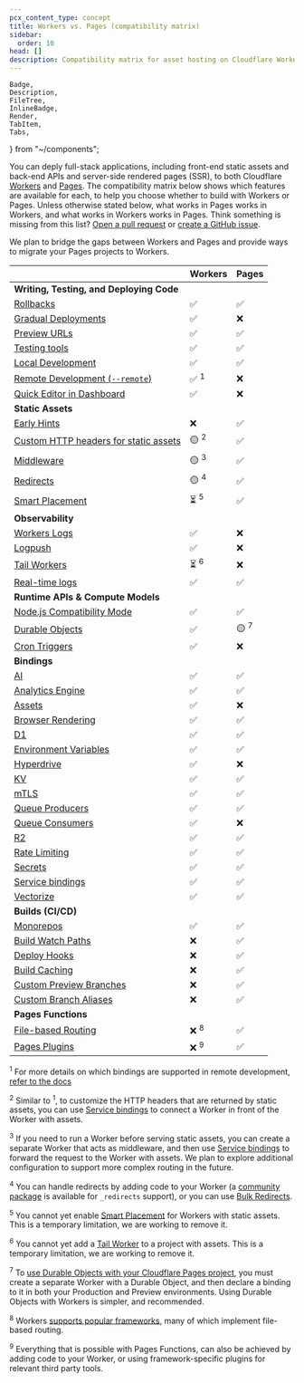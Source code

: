 ```yaml
---
pcx_content_type: concept
title: Workers vs. Pages (compatibility matrix)
sidebar:
  order: 10
head: []
description: Compatibility matrix for asset hosting on Cloudflare Workers and Pages.
---
```


	Badge,
	Description,
	FileTree,
	InlineBadge,
	Render,
	TabItem,
	Tabs,
} from "~/components";

You can deply full-stack applications, including front-end static assets and back-end APIs and server-side rendered pages (SSR), to both Cloudflare [Workers](/workers/static-assets/) and [Pages](/pages/). The compatibility matrix below shows which features are available for each, to help you choose whether to build with Workers or Pages. Unless otherwise stated below, what works in Pages works in Workers, and what works in Workers works in Pages. Think something is missing from this list? [Open a pull request](https://github.com/cloudflare/cloudflare-docs/edit/production/src/content/docs/workers/static-assets/compatibility-matrix.mdx) or [create a GitHub issue](https://github.com/cloudflare/cloudflare-docs/issues/new).

We plan to bridge the gaps between Workers and Pages and provide ways to migrate your Pages projects to Workers.


|                                                                                     | Workers                  | Pages |
| ----------------------------------------------------------------------------------- | ------------------------ | ----- |
| **Writing, Testing, and Deploying Code**                                            |                          |       |
| [Rollbacks](/workers/configuration/versions-and-deployments/rollbacks/)             | ✅                       | ✅    |
| [Gradual Deployments](/workers/configuration/versions-and-deployments/)             | ✅                       | ❌    |
| [Preview URLs](/workers/configuration/previews)                                     | ✅                       | ✅    |
| [Testing tools](/workers/testing)                                                         | ✅                       | ✅    |
| [Local Development](/workers/testing/local-development/)                            | ✅                       | ✅    |  
| [Remote Development (`--remote`)](/workers/wrangler/commands/)                      | ✅ <sup>1</sup>          | ❌    | 
| [Quick Editor in Dashboard](https://blog.cloudflare.com/improved-quick-edit)        | ✅                       | ❌    |
| **Static Assets**                                                                   |                          |       |
| [Early Hints](/pages/configuration/early-hints/)                                    | ❌                       | ✅    |
| [Custom HTTP headers for static assets](/pages/configuration/headers/)            | 🟡 <sup>2</sup>          | ✅    |
| [Middleware](/pages/functions/middleware/)                                          | 🟡 <sup>3</sup>          | ✅    |
| [Redirects](/pages/configuration/redirects/)                                        | 🟡 <sup>4</sup>          | ✅    |
| [Smart Placement](/workers/configuration/smart-placement/)                          | ⏳ <sup>5</sup>          | ✅    |
| **Observability**                                                                   |                          |       |
| [Workers Logs](/workers/observability/)                                             | ✅                       | ❌    |
| [Logpush](/workers/observability/logs/logpush/)                                     | ✅                       | ❌    |
| [Tail Workers](/workers/observability/logs/tail-workers/)                           | ⏳ <sup>6</sup>          | ❌    |
| [Real-time logs](/workers/observability/logs/real-time-logs/)                       | ✅                       | ✅    |
| **Runtime APIs & Compute Models**                                                         |                          |       |
| [Node.js Compatibility Mode](/workers/runtime-apis/nodejs/)                         | ✅                       | ✅    |
| [Durable Objects](/durable-objects/api/)                                            | ✅                       | 🟡 <sup>7</sup>    |
| [Cron Triggers](/workers/configuration/cron-triggers/)                              | ✅                       | ❌    |
| **Bindings**                                                         |                          |       |
| [AI](/workers-ai/get-started/workers-wrangler/#2-connect-your-worker-to-workers-ai) | ✅                       | ✅    |
| [Analytics Engine](/analytics/analytics-engine)                                     | ✅                       | ✅    |
| [Assets](/workers/static-assets/binding/)                                           | ✅                       | ❌    |
| [Browser Rendering](/browser-rendering)                                             | ✅                       | ✅    |
| [D1](/d1/build-with-d1/d1-client-api/)                                              | ✅                       | ✅    |
| [Environment Variables](/workers/configuration/environment-variables/)              | ✅                       | ✅    |
| [Hyperdrive](/hyperdrive/)                                                          | ✅                       | ❌    |
| [KV](/kv/)                                                                          | ✅                       | ✅    |
| [mTLS](/workers/runtime-apis/bindings/mtls/)                                        | ✅                       | ✅    |
| [Queue Producers](/queues/configuration/configure-queues/#producer)                 | ✅                       | ✅    |
| [Queue Consumers](/queues/configuration/configure-queues/#consumer)                 | ✅                       | ❌    |
| [R2](/r2/)                                                                          | ✅                       | ✅    |
| [Rate Limiting](/workers/runtime-apis/bindings/rate-limit/)                         | ✅                       | ✅    |
| [Secrets](/workers/configuration/secrets/)                                          | ✅                       | ✅    |
| [Service bindings](/workers/runtime-apis/bindings/service-bindings/)                | ✅                       | ✅    |
| [Vectorize](/vectorize/get-started/intro/#3-bind-your-worker-to-your-index)         | ✅                       | ✅    |
| **Builds (CI/CD)**                                                                  |                          |       |
| [Monorepos](/workers/ci-cd/builds/advanced-setups/)                                 | ✅                       | ✅    |
| [Build Watch Paths](/pages/configuration/build-watch-paths/)                        | ❌                       | ✅    |
| [Deploy Hooks](/pages/configuration/deploy-hooks/)                                  | ❌                       | ✅    |
| [Build Caching](/pages/configuration/build-caching/)                                | ❌                       | ✅    |
| [Custom Preview Branches](/pages/configuration/branch-build-controls/)              | ❌                       | ✅    |
| [Custom Branch Aliases](/pages/how-to/custom-branch-aliases/)                       | ❌                       | ✅    |
| **Pages Functions**                                                                  |                          |       |
| [File-based Routing](/pages/functions/routing/)                                     | ❌ <sup>8</sup>          | ✅    |
| [Pages Plugins](/pages/functions/plugins/)                                          | ❌ <sup>9</sup>          | ✅    |


<sup>1</sup> For more details on which bindings are supported in remote development, [refer to the docs](/workers/testing/local-development/#supported-resource-bindings-in-different-environments)

<sup>2</sup> Similar to <sup>1</sup>, to customize the HTTP headers that
are returned by static assets, you can use [Service
bindings](/workers/runtime-apis/bindings/service-bindings/) to connect a Worker
in front of the Worker with assets.

<sup>3</sup> If you need to run a Worker before serving static assets,
you can create a separate Worker that acts as middleware, and then use [Service
bindings](/workers/runtime-apis/bindings/service-bindings/) to forward the request
to the Worker with assets. We plan to explore additional configuration
to support more complex routing in the future.

<sup>4</sup> You can handle redirects by adding code to your Worker (a
[community package](https://npmjs.com/package/redirects-in-workers) is available
for `_redirects` support), or you can use [Bulk
Redirects](/rules/url-forwarding/bulk-redirects/).

<sup>5</sup> You cannot yet enable [Smart
Placement](/workers/configuration/smart-placement/) for Workers with static assets.
This is a temporary limitation, we are working to remove it.

<sup>6</sup> You cannot yet add a [Tail
Worker](/workers/observability/logs/tail-workers/) to a project with assets.
This is a temporary limitation, we are working to remove it.

<sup>7</sup> To [use Durable Objects with your Cloudflare Pages project](/pages/functions/bindings/#durable-objects), you must create a separate Worker with a Durable Object, and then declare a binding to it in both your Production and Preview environments. Using Durable Objects with Workers is simpler, and recommended.

<sup>8</sup> Workers [supports popular frameworks](/workers/frameworks/), many of which implement file-based routing.

<sup>9</sup> Everything that is possible with Pages Functions, can also be achieved by adding code to your Worker, or using framework-specific plugins for relevant third party tools.
